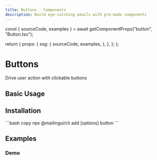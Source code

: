 ```yaml
---
title: Buttons - Components
description: Build eye-catching emails with pre-made components
---
```




  const { sourceCode, examples } = await getComponentProps("button", "Button.tsx");

  return {
    props: {
      ssg: {
        sourceCode,
        examples,
      },
    },
  };
};

# Buttons

Drive user action with clickable buttons

## Basic Usage

<Example name="Demo" height={150} />

## Installation

<Installation>
  ```bash copy
  npx @mailingui/cli add [options] button
  ```
</Installation>

## Examples

### Demo

<Example name="Demo" height={150} />
